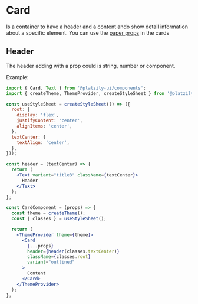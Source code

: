 
# Card

Is a container to have a header and a content ando show detail information about a specific element. You can use the [paper props](/platzily-ui/components/Paper) in the cards

<div style={{ width: 320 }}>
  <Card />
</div>

## Header

The header adding with a prop could is string, number or component.

Example:

```jsx
import { Card, Text } from '@platzily-ui/components';
import { createTheme, ThemeProvider, createStyleSheet } from '@platzily-ui/styling';

const useStyleSheet = createStyleSheet(() => ({
  root: {
    display: 'flex',
    justifyContent: 'center',
    alignItems: 'center',
  },
  textCenter: {
    textAlign: 'center',
  },
}));

const header = (textCenter) => {
  return (
    <Text variant="title3" className={textCenter}>
      Header
    </Text>
  );
};

const CardComponent = (props) => {
  const theme = createTheme();
  const { classes } = useStyleSheet();

  return (
    <ThemeProvider theme={theme}>
      <Card
        {...props}
        header={header(classes.textCenter)}
        className={classes.root}
        variant="outlined"
      >
        Content
      </Card>
    </ThemeProvider>
  );
};
```
<Card />
